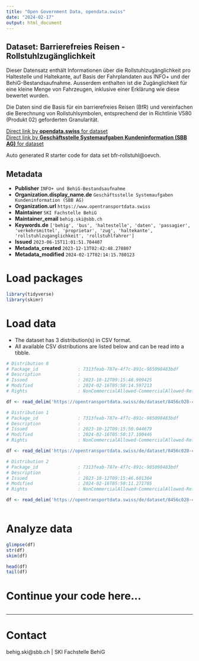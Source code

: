 ```yaml
---
title: "Open Government Data, opendata.swiss"
date: "2024-02-17"
output: html_document
---
```


## Dataset: Barrierefreies Reisen - Rollstuhlzugänglichkeit

Dieser Datensatz enthält Informationen über die Rollstuhlzugänglichkeit pro Haltestelle und Haltekante, auf Basis der Fahrplandaten aus INFO+ und der BehiG-Bestandsaufnahme. Ausserdem enthalten ist die Zugänglichkeit für eine kleine Menge von Fahrzeugen, inklusive einer Erklärung wie diese bewertet wurden.

Die Daten sind die Basis für ein barrierefreies Reisen (BfR) und vereinfachen die Berechnung von Rollstuhlsymbolen, entsprechend der in Richtlinie V580 (Produkt 02) geforderten Granularität.

[Direct link by **opendata.swiss** for dataset](https://opendata.swiss/de/dataset/bfr-rollstuhlzuganglichkeit)<br>
[Direct link by **Geschäftsstelle Systemaufgaben Kundeninformation (SBB AG)** for dataset](https://opentransportdata.swiss/dataset/bfr-rollstuhl)

Auto generated R starter code for data set bfr-rollstuhl@oevch.

## Metadata

- **Publisher** `INFO+ und BehiG-Bestandsaufnahme`
- **Organization.display_name.de** `Geschäftsstelle Systemaufgaben Kundeninformation (SBB AG)`
- **Organization.url** `https://www.opentransportdata.swiss`
- **Maintainer** `SKI Fachstelle BehiG`
- **Maintainer_email** `behig.ski@sbb.ch`
- **Keywords.de** `['behig', 'bus', 'haltestelle', 'daten', 'passagier', 'verkehrsmittel', 'proprietar', 'zug', 'haltekante', 'rollstuhlzuganglichkeit', 'rollstuhlfahrer']`
- **Issued** `2023-06-15T11:01:51.704407`
- **Metadata_created** `2023-12-13T02:42:48.278807`
- **Metadata_modified** `2024-02-17T02:14:15.780123`


# Load packages

```r

library(tidyverse)
library(skimr)

```

# Load data

-   The dataset has 3 distribution(s) in CSV format.
-   All available CSV distributions are listed below and can be read into a tibble.

```r

# Distribution 0
# Package_id               : 7313feab-787e-4f7c-891c-985098483bdf
# Description              : 
# Issued                   : 2023-10-12T09:15:48.909425
# Modified                 : 2024-02-16T05:50:14.597213
# Rights                   : NonCommercialAllowed-CommercialAllowed-ReferenceRequired

df <- read_delim('https://opentransportdata.swiss/de/dataset/8456c028-4d73-4f2e-8127-9ce8ec889c9d/resource/dd28973d-2bbd-4176-80df-b80842ce70b3/download/bfr_haltestellendaten.csv')

# Distribution 1
# Package_id               : 7313feab-787e-4f7c-891c-985098483bdf
# Description              : 
# Issued                   : 2023-10-12T09:15:50.044679
# Modified                 : 2024-02-16T05:50:17.100446
# Rights                   : NonCommercialAllowed-CommercialAllowed-ReferenceRequired

df <- read_delim('https://opentransportdata.swiss/de/dataset/8456c028-4d73-4f2e-8127-9ce8ec889c9d/resource/f31c1a60-54eb-431e-ba51-f7bab5bc982c/download/bfr_kombinationslogik.csv')

# Distribution 2
# Package_id               : 7313feab-787e-4f7c-891c-985098483bdf
# Description              : 
# Issued                   : 2023-10-12T09:15:46.601304
# Modified                 : 2024-02-16T05:50:11.271705
# Rights                   : NonCommercialAllowed-CommercialAllowed-ReferenceRequired

df <- read_delim('https://opentransportdata.swiss/de/dataset/8456c028-4d73-4f2e-8127-9ce8ec889c9d/resource/dd0116f1-b69d-42b8-a3c8-ee957b45b8fd/download/bfr_fahrzeugmapping.csv')



```

# Analyze data

```r

glimpse(df)
str(df)
skim(df)

head(df)
tail(df)

```

# Continue your code here...

```r

```

------------------------------------------------------------------------

# Contact

behig.ski@sbb.ch | SKI Fachstelle BehiG
